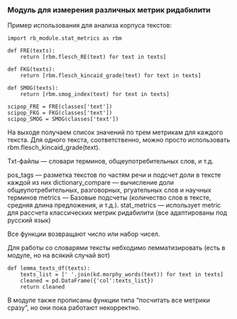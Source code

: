 ### Модуль для измерения различных метрик ридабилити

Пример использования для анализа корпуса текстов:

````
import rb_module.stat_metrics as rbm

def FRE(texts):
    return [rbm.flesch_RE(text) for text in texts]

def FKG(texts):
    return [rbm.flesch_kincaid_grade(text) for text in texts]

def SMOG(texts):
    return [rbm.smog_index(text) for text in texts]

scipop_FRE = FRE(classes['text'])
scipop_FKG = FKG(classes['text'])
scipop_SMOG = SMOG(classes['text']) 

````

На выходе получаем список значений по трем метрикам для каждого текста. 
Для одного текста, соответственно, можно просто использовать rbm.flesch_kincaid_grade(text).

Txt-файлы — словари терминов, общеупотребительных слов, и т.д.

pos_tags — разметка текстов по частям речи и подсчет доли в тексте каждой из них
dictionary_compare — вычисление доли общеупотребительных, разговорных, ргуательных слов и научных терминов
metrics — Базовые подсчеты (количество слов в тексте, средняя длина предложения, и т.д.).
stat_metrics  — использует metric для рассчета классических метрик ридабилити (все адаптированы под русский язык)

Все функции возвращают число или набор чисел.

Для работы со словарями тексты небходимо лемматизировать (есть в модуле, но на всякий случай вот)

````
def lemma_texts_df(texts):
    texts_list = [' '.join(kd.morphy_words(text)) for text in texts] 
    cleaned = pd.DataFrame({'col':texts_list})
    return cleaned
````

В модуле также прописаны функции типа "посчитать все метрики сразу", но они пока работают некорректно.


